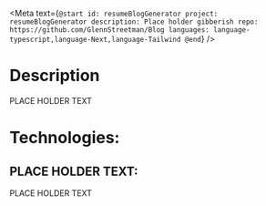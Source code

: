 
<Meta
    text={`
@start
    id: resumeBlogGenerator
    project: resumeBlogGenerator
    description: Place holder gibberish
    repo: https://github.com/GlennStreetman/Blog
    languages: language-typescript,language-Next,language-Tailwind
@end
`}
/>

# Description

PLACE HOLDER TEXT

# Technologies:

## PLACE HOLDER TEXT:

PLACE HOLDER TEXT
